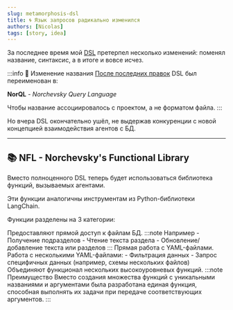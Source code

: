 ```yaml
---
slug: metamorphosis-dsl
title: 🌀 Язык запросов радикально изменился
authors: [Nicolas]
tags: [story, idea]
---
```


За последнее время мой [DSL](/blog/about-my-dsl) претерпел несколько изменений: поменял название, синтаксис, а в итоге и вовсе исчез.

<!-- truncate -->

:::info 🔄 Изменение названия
[После последних правок](/blog/yql) DSL был переименован в:

**NorQL** - *Norchevsky Query Language*

Чтобы название ассоциировалось с проектом, а не форматом файла.
:::

Но вчера DSL окончательно ушёл, не выдержав конкуренции с новой концепцией взаимодействия агентов с БД.

---

## 📚 NFL - Norchevsky's Functional Library
Вместо полноценного DSL теперь будет использоваться библиотека функций, вызываемых агентами.

Эти функции аналогичны инструментам из Python-библиотеки LangChain.

Функции разделены на 3 категории:


<Tabs>
  <TabItem value="1" label="Низкоуровневые" default>
    Предоставляют прямой доступ к файлам БД.
    :::note Например
    - Получение подразделов
    - Чтение текста раздела
    - Обновление/добавление текста или разделов
    :::
    Прямая работа с YAML-файлами.
  </TabItem>
  <TabItem value="2" label="Высокоуровневые">
    Работа с несколькими YAML-файлами:
    - Фильтрация данных
    - Запрос специфичных данных (например, схемы нескольких файлов)
  </TabItem>
  <TabItem value="3" label="🚀 Гипер-функции">
    Объединяют функционал нескольких высокоуровневых функций.
    :::note Преимущество
    Вместо создания множества функций с уникальными названиями и аргументами была разработана единая функция, способная выполнять их задачи при передаче соответствующих аргументов.
    :::
  </TabItem>
</Tabs>